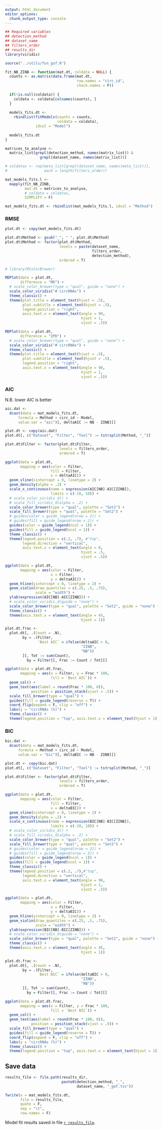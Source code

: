 ```yaml
---
output: html_document
editor_options: 
  chunk_output_type: console
---
```


```r
## Required variables
## detection_method
## dataset_name
## filters_order
## results_dir
library(viridis)
```

```r
source("../utils/fun_gof.R")

fit_NB_ZINB <- function(mat.dt, coldata = NULL) {
  counts <- as.matrix(data.frame(mat.dt, 
                                 row.names = "circ_id", 
                                 check.names = F))
  
  if(!is.null(coldata)) {
    coldata <- coldata[colnames(counts), ]
  }
  
  models_fits.dt <- 
    rbindlist(fitModels(counts = counts, 
                        coldata = coldata), 
              idcol = "Model")
  
  models_fits.dt
}
```

```r
matrices_to_analyse <- 
  matrix_list[grepl(detection_method, names(matrix_list)) & 
                grepl(dataset_name, names(matrix_list))]

# coldatas <- rep(meta_list[grepl(dataset_name, names(meta_list))], 
#                 each = length(filters_order))

mat_models_fits.l <- 
  mapply(fit_NB_ZINB, 
         mat.dt = matrices_to_analyse, 
         # coldata = coldatas, 
         SIMPLIFY = F)

mat_models_fits.dt <- rbindlist(mat_models_fits.l, idcol = "Method")
```

### RMSE 

```r
plot.dt <- copy(mat_models_fits.dt)

plot.dt$Method <- gsub("_", " ", plot.dt$Method)
plot.dt$Method <- factor(plot.dt$Method, 
                         levels = paste(dataset_name, 
                                        filters_order, 
                                        detection_method), 
                         ordered = T)
```

```r
# library(RColorBrewer)

MDPlot(data = plot.dt, 
       difference = "MD") +
  # scale_color_brewer(type = "qual", guide = "none") +
  scale_color_viridis("# circRNAs") + 
  theme_classic() +
  theme(plot.title = element_text(hjust = .5), 
        plot.subtitle = element_text(hjust = .5),
        legend.position = "right",
        axis.text.x = element_text(angle = 90, 
                                   hjust = 1, 
                                   vjust = .5))
```

```r
MDPlot(data = plot.dt, 
       difference = "ZPD") +
  # scale_color_brewer(type = "qual", guide = "none") +
  scale_color_viridis("# circRNAs") + 
  theme_classic() +
  theme(plot.title = element_text(hjust = .5), 
        plot.subtitle = element_text(hjust = .5),
        legend.position = "right",
        axis.text.x = element_text(angle = 90, 
                                   hjust = 1, 
                                   vjust = .5))
```

### AIC

N.B. lower AIC is better  

```r
aic.dat <- 
  dcast(data = mat_models_fits.dt, 
      formula = Method + circ_id ~ Model, 
      value.var = "aic")[, deltaAIC := NB - ZINB][]
```

```r
plot.dt <- copy(aic.dat)
plot.dt[, c("Dataset", "Filter", "Tool") := tstrsplit(Method, "_")]

plot.dt$Filter <- factor(plot.dt$Filter, 
                         levels = filters_order,
                         ordered = T)
```

```r
ggplot(data = plot.dt, 
       mapping = aes(color = Filter, 
                     fill = Filter,
                     x = deltaAIC)) +
  geom_vline(xintercept = 0, linetype = 2) +
  geom_density(alpha = .2) +
  scale_x_continuous(name = expression(AIC[NB]-AIC[ZINB]), 
                     limits = c(-10, 10)) +
  # scale_color_viridis_d() +
  # scale_fill_viridis_d(alpha = .2) +
  scale_color_brewer(type = "qual", palette = "Set2") +
  scale_fill_brewer(type = "qual", palette = "Set2") +
  # guides(color = guide_legend(nrow = 2)) +
  # guides(fill = guide_legend(nrow = 2)) +
  guides(color = guide_legend(ncol = 1)) +
  guides(fill = guide_legend(ncol = 1)) +
  theme_classic() +
  theme(legend.position = c(.2, .7), #"top",
        legend.direction = "vertical",
        axis.text.x = element_text(angle = 0, 
                                   hjust = .5, 
                                   vjust = .5))
```

```r
ggplot(data = plot.dt, 
       mapping = aes(color = Filter, 
                     x = Filter,
                     y = deltaAIC)) +
  geom_hline(yintercept = 0, linetype = 2) +
  geom_violin(draw_quantiles = c(.25, .5, .75), 
              scale = "width") +
  ylab(expression(AIC[NB]-AIC[ZINB])) +
  # scale_color_viridis_d(guide = "none") +
  scale_color_brewer(type = "qual", palette = "Set2", guide = "none") +
  theme_classic() +
  theme(axis.text.x = element_text(angle = 45, 
                                   hjust = 1))
```

```r
plot.dt.frac <- 
  plot.dt[, .(Count = .N), 
        by = .(Filter, 
               `Best AIC` = ifelse(deltaAIC > 0, 
                                   "ZINB", 
                                   "NB"))
        ][, Tot := sum(Count), 
          by = Filter][, Frac := Count / Tot][]

ggplot(data = plot.dt.frac, 
       mapping = aes(x = Filter, y = Frac * 100, 
                     fill = `Best AIC`)) +
  geom_col() +
  geom_text(aes(label = round(Frac * 100, 0)), 
            position = position_stack(vjust = .5)) +
  scale_fill_brewer(type = "qual") +
  guides(fill = guide_legend(reverse = T)) +
  coord_flip(expand = F, clip = "off") +
  labs(y = "circRNAs (%)") +
  theme_classic() +
  theme(legend.position = "top", axis.text.x = element_text(hjust = 1))
```

### BIC

```r
bic.dat <- 
  dcast(data = mat_models_fits.dt, 
      formula = Method + circ_id ~ Model, 
      value.var = "bic")[, deltaBIC := NB - ZINB][]
```

```r
plot.dt <- copy(bic.dat)
plot.dt[, c("Dataset", "Filter", "Tool") := tstrsplit(Method, "_")]

plot.dt$Filter <- factor(plot.dt$Filter, 
                         levels = filters_order,
                         ordered = T)
```

```r
ggplot(data = plot.dt, 
       mapping = aes(color = Filter, 
                     fill = Filter,
                     x = deltaBIC)) +
  geom_vline(xintercept = 0, linetype = 2) +
  geom_density(alpha = .2) +
  scale_x_continuous(name = expression(BIC[NB]-BIC[ZINB]), 
                     limits = c(-10, 10)) +
  # scale_color_viridis_d() +
  # scale_fill_viridis_d(alpha = .2) +
  scale_color_brewer(type = "qual", palette = "Set2") +
  scale_fill_brewer(type = "qual", palette = "Set2") +
  # guides(color = guide_legend(nrow = 3)) +
  # guides(fill = guide_legend(nrow = 3)) +
  guides(color = guide_legend(ncol = 1)) +
  guides(fill = guide_legend(ncol = 1)) +
  theme_classic() +
  theme(legend.position = c(.2, .7),#"top",
        legend.direction = "vertical",
        axis.text.x = element_text(angle = 90, 
                                   hjust = 1, 
                                   vjust = .5))
```

```r
ggplot(data = plot.dt, 
       mapping = aes(color = Filter, 
                     x = Filter,
                     y = deltaBIC)) +
  geom_hline(yintercept = 0, linetype = 2) +
  geom_violin(draw_quantiles = c(.25, .5, .75), 
              scale = "width") +
  ylab(expression(BIC[NB]-BIC[ZINB])) +
  # scale_color_viridis_d(guide = "none") +
  scale_color_brewer(type = "qual", palette = "Set2", guide = "none") +
  theme_classic() +
  theme(axis.text.x = element_text(angle = 45, 
                                   hjust = 1))
```

```r
plot.dt.frac <- 
  plot.dt[, .(Count = .N), 
        by = .(Filter, 
               `Best BIC` = ifelse(deltaBIC > 0, 
                                   "ZINB", 
                                   "NB"))
        ][, Tot := sum(Count), 
          by = Filter][, Frac := Count / Tot][]

ggplot(data = plot.dt.frac, 
       mapping = aes(x = Filter, y = Frac * 100, 
                     fill = `Best BIC`)) +
  geom_col() +
  geom_text(aes(label = round(Frac * 100, 0)), 
            position = position_stack(vjust = .5)) +
  scale_fill_brewer(type = "qual") +
  guides(fill = guide_legend(reverse = T)) +
  coord_flip(expand = F, clip = "off") +
  labs(y = "circRNAs (%)") +
  theme_classic() +
  theme(legend.position = "top", axis.text.x = element_text(hjust = 1))
```

## Save data

```r
results_file <- file.path(results_dir, 
                          paste0(detection_method, "_", 
                                 dataset_name, "_gof.tsv"))

fwrite(x = mat_models_fits.dt, 
       file = results_file, 
       quote = F, 
       sep = "\t", 
       row.names = F)
```

Model fit results saved in file <a href="`r results_file`">`r results_file`</a>.  


